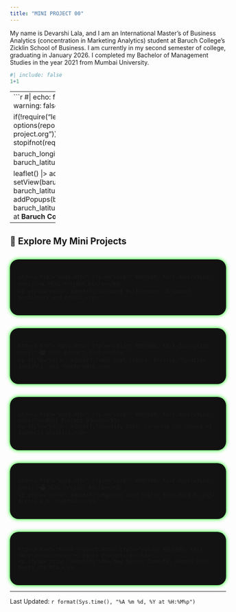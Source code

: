 ```yaml
---
title: "MINI PROJECT 00"
---
```


My name is Devarshi Lala, and I am an International Master’s of Business Analytics (concentration in
Marketing Analytics) student at Baruch College’s Zicklin School of Business. I am currently in my second
semester of college, graduating in January 2026. I completed my Bachelor of Management Studies in the year
2021 from Mumbai University.
```r
#| include: false
1+1
```
--------------
```r
#| echo: false
#| message: false
#| warning: false

if(!require("leaflet")){
    options(repos=c(CRAN="https://cloud.r-project.org"))  
    install.packages("leaflet")
    stopifnot(require("leaflet"))
}

baruch_longitude <- -73.98333
baruch_latitude <- 40.75028  

leaflet() |>
  addTiles() |>
  setView(baruch_longitude, baruch_latitude, zoom=17) |>
  addPopups(baruch_longitude, baruch_latitude, 
            "I am a Master's student at <b>Baruch College</b>!")
```

---

## 🎯 Explore My Mini Projects

<div style="display: flex; flex-wrap: wrap; gap: 30px; margin-top: 30px; justify-content: flex-start;">

  <div style="flex: 1 1 250px; background-color: #121212; padding: 20px; border-radius: 20px; box-shadow: 0 0 10px #00FF00;">
    <h3><a href="mp01.html" style="color: #00FF00; text-decoration: none;">📊 Mini Project 01</a></h3>
    <p style="color: #d0e6ff;">Student Performance: Academic predictors and trends.</p>
  </div>

  <div style="flex: 1 1 250px; background-color: #121212; padding: 20px; border-radius: 20px; box-shadow: 0 0 10px #00FF00;">
    <h3><a href="mp02.html" style="color: #00FF00; text-decoration: none;">🏙️ Mini Project 02</a></h3>
    <p style="color: #d0e6ff;">NYC Real Estate: Pricing, location insights, and remote work.</p>
  </div>

  <div style="flex: 1 1 250px; background-color: #121212; padding: 20px; border-radius: 20px; box-shadow: 0 0 10px #00FF00;">
    <h3><a href="mp03.html" style="color: #00FF00; text-decoration: none;">🎶 Mini Project 03</a></h3>
    <p style="color: #d0e6ff;">Spotify Data: Curating the Echoes of Euphoria playlist.</p>
  </div>

  <div style="flex: 1 1 250px; background-color: #121212; padding: 20px; border-radius: 20px; box-shadow: 0 0 10px #00FF00;">
    <h3><a href="mp04.html" style="color: #00FF00; text-decoration: none;">🗳️ Mini Project 04</a></h3>
    <p style="color: #d0e6ff;">Mapping Vote Shifts from 2020 to 2024 Across U.S. Counties.</p>
  </div>

  <div style="flex: 1 1 250px; background-color: #121212; padding: 20px; border-radius: 20px; box-shadow: 0 0 10px #00FF00;">
    <h3><a href="final-project.html" style="color: #00FF00; text-decoration: none;">🚉 Final Project</a></h3>
    <p style="color: #d0e6ff;">The New Normal Commute: Remote Work Meets the MTA.</p>
  </div>

</div>

------
Last Updated: `r format(Sys.time(), "%A %m %d, %Y at %H:%M%p")`
